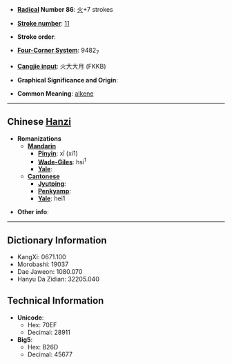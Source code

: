 * '''[[Wiktionary:Chinese radical index| Radical]] Number 86''': [[Wiktionary:Chinese radical index 火|火]]+7 strokes

* '''[[Wiktionary:Chinese total strokes index|Stroke number]]''': [[Wiktionary:Chinese total strokes index 11|11]]

* '''Stroke order''': 

* '''[[Wiktionary:Chinese four corner index|Four-Corner System]]''': 9482<sub>7</sub>

* '''[[Wiktionary:Chinese Cangjie index|Cangjie input]]''': 火大大月 (FKKB)

* '''Graphical Significance and Origin''': 

* '''Common Meaning''': [[alkene]]

----

== Chinese [[Hanzi]] ==

* '''Romanizations'''
** '''[[Mandarin]]'''
*** '''[[Pinyin]]''': xī (xi1)
*** '''[[Wade-Giles]]''': hsi<sup>1</sup>
*** '''[[Yale]]''': 
** '''[[Cantonese]]'''
*** '''[[Jyutping]]''':
*** '''[[Penkyamp]]''': 
*** '''[[Yale]]''': hei1

* '''Other info''': 

----

== Dictionary Information ==

* KangXi: 0671.100
* Morobashi: 19037
* Dae Jaweon: 1080.070
* Hanyu Da Zidian: 32205.040

== Technical Information ==

* '''Unicode''':
** Hex: 70EF
** Decimal: 28911
* '''Big5''':
** Hex: B26D
** Decimal: 45677
